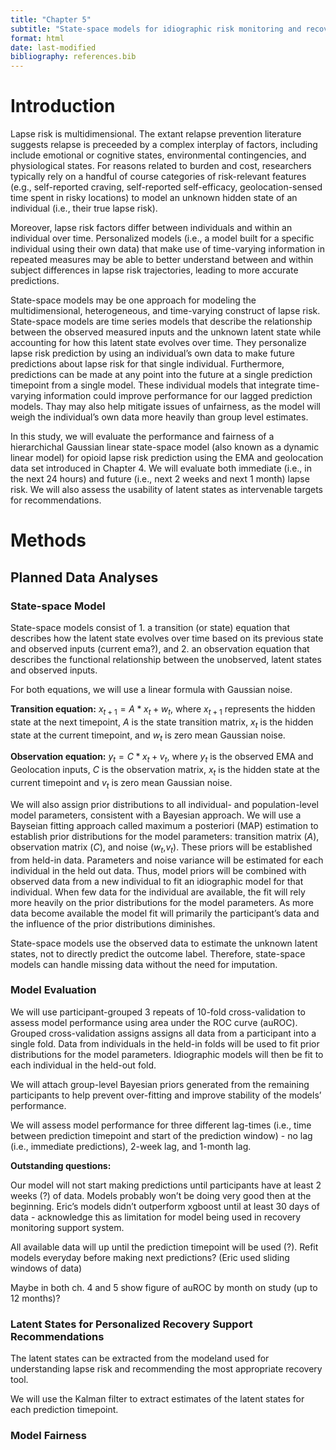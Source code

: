 ```yaml
---
title: "Chapter 5"
subtitle: "State-space models for idiographic risk monitoring and recovery support recommendations for opioid use disorder"
format: html
date: last-modified
bibliography: references.bib
---
```


# Introduction

Lapse risk is multidimensional. The extant relapse prevention literature suggests relapse is preceeded by a complex interplay of factors, including include emotional or cognitive states, environmental contingencies, and physiological states<!--cite sources-->. For reasons related to burden and cost, researchers typically rely on a handful of course categories of risk-relevant features (e.g., self-reported craving, self-reported self-efficacy, geolocation-sensed time spent in risky locations) to model an unknown hidden state of an individual (i.e., their true lapse risk).

Moreover, lapse risk factors differ between individuals and within an individual over time. Personalized models (i.e., a model built for a specific individual using their own data) that make use of time-varying information in repeated measures may be able to better understand between and within subject differences in lapse risk trajectories, leading to more accurate predictions.  

State-space models may be one approach for modeling the multidimensional, heterogeneous, and time-varying construct of lapse risk. State-space models are time series models that describe the relationship between the observed measured inputs and the unknown latent state while accounting for how this latent state evolves over time. They personalize lapse risk prediction by using an individual's own data to make future predictions about lapse risk for that single individual. Furthermore, predictions can be made at any point into the future at a single prediction timepoint from a single model. These individual models that integrate time-varying information could improve performance for our lagged prediction models. Thay may also help mitigate issues of unfairness, as the model will weigh the individual's own data more heavily than group level estimates. 

In this study, we will evaluate the performance and fairness of a hierarchichal Gaussian linear state-space model (also known as a dynamic linear model) for opioid lapse risk prediction using the EMA and geolocation data set introduced in Chapter 4. We will evaluate both immediate (i.e., in the next 24 hours) and future (i.e., next 2 weeks and next 1 month) lapse risk. We will also assess the usability of latent states as intervenable targets for recommendations.

# Methods

## Planned Data Analyses

### State-space Model

State-space models consist of 1. a transition (or state) equation that describes how the latent state evolves over time based on its previous state and observed inputs (current ema?), and 2. an observation equation that describes the functional relationship between the unobserved, latent states and observed inputs.

For both equations, we will use a linear formula with Gaussian noise.

**Transition equation:** $x_{t+1} = A*x_{t} + w_t$, where $x_{t+1}$ represents the hidden state at the next timepoint, $A$ is the state transition matrix, $x_{t}$ is the hidden state at the current timepoint, and $w_t$ is zero mean Gaussian noise. 

**Observation equation:** $y_t = C*x_t + v_t$, where $y_t$ is the observed EMA and Geolocation inputs, $C$ is the observation matrix, $x_t$ is the hidden state at the current timepoint and $v_t$ is zero mean Gaussian noise. 

We will also assign prior distributions to all individual- and population-level model parameters, consistent with a Bayesian approach. We will use a Bayseian fitting approach called maximum a posteriori (MAP) estimation to establish prior distributions for the model parameters: transition matrix ($A$), observation matrix ($C$), and noise ($w_t$,$v_t$). These priors will be established from held-in data. Parameters and noise variance will be estimated for each individual in the held out data. Thus, model priors will be combined with observed data from a new individual to fit an idiographic model for that individual. When few data for the individual are available, the fit will rely more heavily on the prior distributions for the model parameters. As more data become available the model fit will primarily the participant’s data and the influence of the prior distributions diminishes.   

State-space models use the observed data to estimate the unknown latent states, not to directly predict the outcome label. Therefore, state-space models can handle missing data without the need for imputation.


### Model Evaluation

We will use participant-grouped 3 repeats of 10-fold cross-validation to assess model performance using area under the ROC curve (auROC). Grouped cross-validation assigns assigns all data from a participant into a single fold. Data from individuals in the held-in folds will be used to fit prior distributions for the model parameters. Idiographic models will then be fit to each individual in the held-out fold. 

We will attach group-level Bayesian priors generated from the remaining participants to help prevent over-fitting and improve stability of the models' performance. 

We will assess model performance for three different lag-times (i.e., time between prediction timepoint and start of the prediction window) - no lag (i.e., immediate predictions), 2-week lag, and 1-month lag.


**Outstanding questions:**    

Our model will not start making predictions until participants have at least 2 weeks (?) of data. Models probably won't be doing very good then at the beginning. Eric's models didn't outperform xgboost until at least 30 days of data - acknowledge this as limitation for model being used in recovery monitoring support system.

All available data will up until the prediction timepoint will be used (?). Refit models everyday before making next predictions? (Eric used sliding windows of data)

Maybe in both ch. 4 and 5 show figure of auROC by month on study (up to 12 months)?



### Latent States for Personalized Recovery Support Recommendations
The latent states can be extracted from the modeland used for understanding lapse risk and recommending the most appropriate recovery tool. 

We will use the Kalman filter to extract estimates of the latent states for each prediction timepoint.  

### Model Fairness



